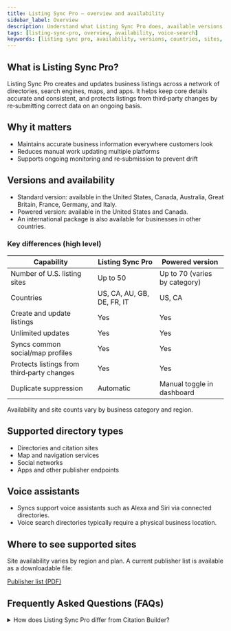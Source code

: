 ```yaml
---
title: Listing Sync Pro – overview and availability
sidebar_label: Overview
description: Understand what Listing Sync Pro does, available versions and countries, supported directory types, and voice assistant coverage.
tags: [listing-sync-pro, overview, availability, voice-search]
keywords: [listing sync pro, availability, versions, countries, sites, voice assistants]
---
```


## What is Listing Sync Pro?

Listing Sync Pro creates and updates business listings across a network of directories, search engines, maps, and apps. It helps keep core details accurate and consistent, and protects listings from third‑party changes by re‑submitting correct data on an ongoing basis.

## Why it matters

- Maintains accurate business information everywhere customers look
- Reduces manual work updating multiple platforms
- Supports ongoing monitoring and re‑submission to prevent drift

## Versions and availability

- Standard version: available in the United States, Canada, Australia, Great Britain, France, Germany, and Italy.
- Powered version: available in the United States and Canada.
- An international package is also available for businesses in other countries.

### Key differences (high level)

| Capability | Listing Sync Pro | Powered version |
|---|---|---|
| Number of U.S. listing sites | Up to 50 | Up to 70 (varies by category) |
| Countries | US, CA, AU, GB, DE, FR, IT | US, CA |
| Create and update listings | Yes | Yes |
| Unlimited updates | Yes | Yes |
| Syncs common social/map profiles | Yes | Yes |
| Protects listings from third‑party changes | Yes | Yes |
| Duplicate suppression | Automatic | Manual toggle in dashboard |

Availability and site counts vary by business category and region.

## Supported directory types

- Directories and citation sites
- Map and navigation services
- Social networks
- Apps and other publisher endpoints

## Voice assistants

- Syncs support voice assistants such as Alexa and Siri via connected directories.
- Voice search directories typically require a physical business location.

## Where to see supported sites

Site availability varies by region and plan. A current publisher list is available as a downloadable file:

<a href="/files/Yext-publishers-2024.pdf" target="_blank" download>Publisher list (PDF)</a>


## Frequently Asked Questions (FAQs)

<details>
<summary>How does Listing Sync Pro differ from Citation Builder?</summary>

- Listing Sync Pro syncs a business's name, address, phone number, and website to 40+ business listing sites, with most updating instantly.
- Citation Builder syncs the same information to three major data providers (TransUnion's Neustar/Localeze and Foursquare). Those providers are referenced by 300+ directories that update at their own intervals, typically over about three weeks.
- In short: Listing Sync Pro provides quicker (often instant) updates to a focused network, while Citation Builder distributes data across a wider network over time.

</details>

